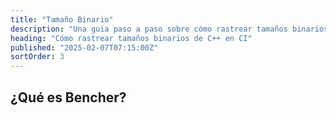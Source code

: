 ```yaml
---
title: "Tamaño Binario"
description: "Una guía paso a paso sobre cómo rastrear tamaños binarios de C++ en CI"
heading: "Cómo rastrear tamaños binarios de C++ en CI"
published: "2025-02-07T07:15:00Z"
sortOrder: 3
---
```



<Intro
  lang="C++"
/>

## ¿Qué es Bencher?

<BencherIntro />

<Steps
  lang="C++"
  optionUrl="/es/docs/explanation/adapters/#%EF%B8%8F-file-size"
  adapterUrl="/es/docs/explanation/adapters/#-json"
/>

<FileSizeInner>
  <CppBuild />
</FileSizeInner>

<CallToAction lang={Language.es} />